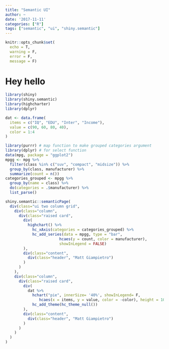 ```yaml
---
title: "Semantic UI"
author: ~
date: '2017-11-11'
categories: ["R"]
tags: ["semantic", "ui", "shiny.semantic"]
---
```


```r
knitr::opts_chunk$set(
  echo = T, 
  warning = F, 
  error = F, 
  message = F)
```


# Hey hello

```r
library(shiny)
library(shiny.semantic)
library(highcharter)
library(dplyr)

dat <- data.frame(
  items = c("IQ", "EDU", "Inter", "Income"),
  value = c(90, 60, 80, 40),
  color = 1:4
)

library(purrr) # map function to make grouped categories argument
library(dplyr) # for select function 
data(mpg, package = "ggplot2")
mpgg <- mpg %>% 
  filter(class %in% c("suv", "compact", "midsize")) %>% 
  group_by(class, manufacturer) %>% 
  summarize(count = n())
categories_grouped <- mpgg %>% 
  group_by(name = class) %>% 
  do(categories = .$manufacturer) %>% 
  list_parse()
```

```r
shiny.semantic::semanticPage(
  div(class="ui two column grid",
    div(class="column",
      div(class="raised card",
        div(
          highchart() %>% 
            hc_xAxis(categories = categories_grouped) %>% 
            hc_add_series(data = mpgg, type = "bar", 
                        hcaes(y = count, color = manufacturer), 
                        showInLegend = FALSE)
        ),
        div(class="content",
          div(class="header", "Matt Giampietro")
        )
      )
    ),
    div(class="column",
      div(class="raised card",
        div(
          dat %>%
            hchart("pie", innerSize= '40%', showInLegend= F,
               hcaes(x = items, y = value, color = -color), height = 100) %>%
            hc_add_theme(hc_theme_null())
        ),
        div(class="content",
          div(class="header", "Matt Giampietro")
        )
      )
    )
  )
)
```







